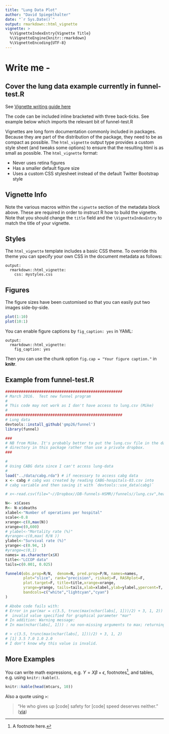 ```yaml
---
title: "Lung Data Plot"
author: "David Spiegelhalter"
date: "`r Sys.Date()`"
output: rmarkdown::html_vignette
vignette: >
  %\VignetteIndexEntry{Vignette Title}
  %\VignetteEngine{knitr::rmarkdown}
  %\VignetteEncoding{UTF-8}
---
```


# Write me - 
## Cover the lung data example currently in funnel-test.R

See [Vignette writing guide here](http://r-pkgs.had.co.nz/vignettes.html)

The code can be included inline bracketed with three back-ticks. See example below which imports the relevant bit of funnel-test.R

Vignettes are long form documentation commonly included in packages. Because they are part of the distribution of the package, they need to be as compact as possible. The `html_vignette` output type provides a custom style sheet (and tweaks some options) to ensure that the resulting html is as small as possible. The `html_vignette` format:

- Never uses retina figures
- Has a smaller default figure size
- Uses a custom CSS stylesheet instead of the default Twitter Bootstrap style

## Vignette Info

Note the various macros within the `vignette` section of the metadata block above. These are required in order to instruct R how to build the vignette. Note that you should change the `title` field and the `\VignetteIndexEntry` to match the title of your vignette.

## Styles

The `html_vignette` template includes a basic CSS theme. To override this theme you can specify your own CSS in the document metadata as follows:

    output: 
      rmarkdown::html_vignette:
        css: mystyles.css

## Figures

The figure sizes have been customised so that you can easily put two images side-by-side. 

```r
plot(1:10)
plot(10:1)
```

You can enable figure captions by `fig_caption: yes` in YAML:

    output:
      rmarkdown::html_vignette:
        fig_caption: yes

Then you can use the chunk option `fig.cap = "Your figure caption."` in **knitr**.

## Example from funnel-test.R

```r
####################################################
# March 2016.  Test new funnel program
#
# This code may not work as I don't have access to lung.csv (Mike)
#
####################################################
# Lung data
devtools::install_github('gmp26/funnel')
library(funnel)

###
# NB from Mike. It's probably better to put the lung.csv file in the data 
# directory in this package rather than use a private dropbox.
###

#
# Using CABG data since I can't access lung-data
#
load("../data/cabg.rda") # if necessary to access cabg data
x <- cabg # cabg was created by reading CABG-hospitals-03.csv into 
# cabg variable and then saving it with `devtools::use_data(cabg)`

# x<-read.csv(file="~//Dropbox//DB-funnels-HSMR//funnels//lung.csv",header=T,sep=",")

N<- x$Cases
R<- N-x$deaths
xlabel<-"Number of operations per hospital"
scale<-0.8
xrange<-c(0,max(N))
xrange=c(0,600)
# ylabel<-"Mortality rate (%)"
#yrange<-c(0,max( R/N ))
ylabel<-"Survival rate (%)"
yrange<-c(0.94, 1)
#yrange=c(0,1)
names= as.character(x$X)
title<-"LCCOP data"
tails=c(0.001, 0.025)

funnel4(obs.prop=R/N,  denom=N, pred.prop=P/N, names=names,
        plot="slice", rank="precision", riskadj=F, RASRplot=F,
        plot.target=F, title=title,xrange=xrange,
        yrange=yrange, tails=tails,xlab=xlabel,ylab=ylabel,ypercent=T,
        bandcols=c("white","lightcyan","cyan")
)

# Abobe code fails with:
# Error in par(mar = c(3.5, trunc(max(nchar(labs[, 1]))/2) + 3, 1, 2)) : 
#  invalid value specified for graphical parameter "mar"
# In addition: Warning message:
# In max(nchar(labs[, 1])) : no non-missing arguments to max; returning -Inf

# > c(3.5, trunc(max(nchar(labs[, 1]))/2) + 3, 1, 2)
# [1] 3.5 7.0 1.0 2.0
# I don't know why this value is invalid.

```

## More Examples

You can write math expressions, e.g. $Y = X\beta + \epsilon$, footnotes^[A footnote here.], and tables, e.g. using `knitr::kable()`.

```r
knitr::kable(head(mtcars, 10))
```

Also a quote using `>`:

> "He who gives up [code] safety for [code] speed deserves neither."
([via](https://twitter.com/hadleywickham/status/504368538874703872))
